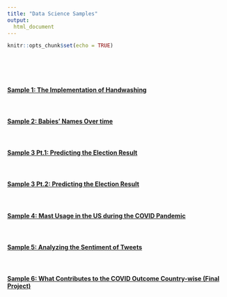 ```yaml
---
title: "Data Science Samples"
output: 
  html_document
---
```


```r
knitr::opts_chunk$set(echo = TRUE)
```

\
\
\

#### [Sample 1: The Implementation of Handwashing](Sample1.html) 

\

#### [Sample 2: Babies' Names Over time](Sample2.html)

\

#### [Sample 3 Pt.1: Predicting the Election Result](Sample3_1.html)

\

#### [Sample 3 Pt.2: Predicting the Election Result](Sample3_2.html)

\

#### [Sample 4: Mast Usage in the US during the COVID Pandemic](Sample4.html)

\

#### [Sample 5: Analyzing the Sentiment of Tweets](Sample5.html)

\

#### [Sample 6: What Contributes to the COVID Outcome Country-wise (Final Project)](Sample6.html)

